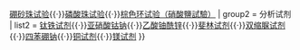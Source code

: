 

{{Navbox
| name = 化学分析试验
| state = <includeonly>{{{state|collapsed}}}</includeonly>
| title = 化学分析试验
| group1 = 分析试验
| list1 = [[焰色反应]]{{·}}[[硼砂珠试验]]{{·}}[[磷酸珠试验]]{{·}}[[硝酸鹽試驗|棕色环试验（硝酸鹽試驗）]]
| group2 = 分析试剂
| list2 = [[钛铁试剂]]{{·}}[[亚硝酸钴钠]]{{·}}[[乙酸铀酰锌]]{{·}}[[斐林试剂]]{{·}}[[双缩脲试剂]]{{·}}[[四苯硼钠]]{{·}}[[铜试剂]]{{·}}[[镁试剂]]
}}<noinclude>

{{category:化学鉴定}}